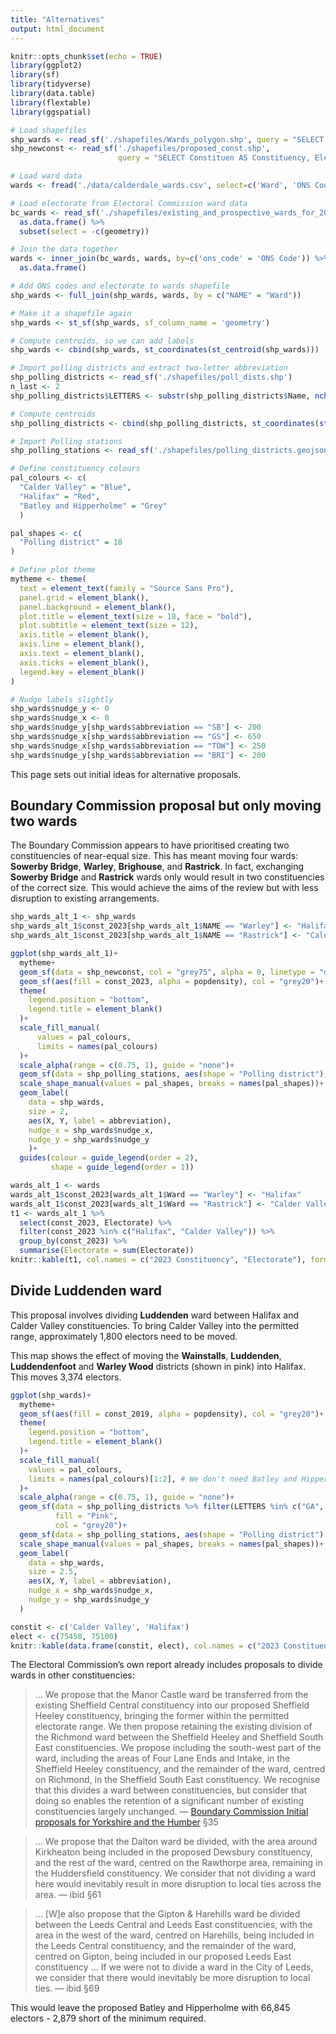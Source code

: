 ```yaml
---
title: "Alternatives"
output: html_document
---
```


```r
knitr::opts_chunk$set(echo = TRUE)
library(ggplot2)
library(sf)
library(tidyverse)
library(data.table)
library(flextable)
library(ggspatial)

# Load shapefiles
shp_wards <- read_sf('./shapefiles/Wards_polygon.shp', query = "SELECT NAME FROM WARDS_polygon") # Calderdale ward shapefile
shp_newconst <- read_sf('./shapefiles/proposed_const.shp', 
                        query = "SELECT Constituen AS Constituency, Electorate FROM proposed_const WHERE Constituen IN (\'Halifax\', \'Calder Valley\', \'Batley and Hipperholme\')") # proposed constituencies

# Load ward data
wards <- fread('./data/calderdale_wards.csv', select=c('Ward', 'ONS Code', 'const_2019', 'const_2023', 'abbreviation')) # 

# Load electorate from Electoral Commission ward data
bc_wards <- read_sf('./shapefiles/existing_and_prospective_wards_for_2023_review.shp', query = "SELECT ons_code, electorate AS Electorate, popdensity FROM existing_and_prospective_wards_for_2023_review") %>%
  as.data.frame() %>%
  subset(select = -c(geometry))  

# Join the data together
wards <- inner_join(bc_wards, wards, by=c('ons_code' = 'ONS Code')) %>%
  as.data.frame()

# Add ONS codes and electorate to wards shapefile
shp_wards <- full_join(shp_wards, wards, by = c("NAME" = "Ward"))

# Make it a shapefile again
shp_wards <- st_sf(shp_wards, sf_column_name = 'geometry')

# Compute centroids, so we can add labels
shp_wards <- cbind(shp_wards, st_coordinates(st_centroid(shp_wards)))

# Import polling districts and extract two-letter abbreviation
shp_polling_districts <- read_sf('./shapefiles/poll_dists.shp')
n_last <- 2
shp_polling_districts$LETTERS <- substr(shp_polling_districts$Name, nchar(shp_polling_districts$Name) - n_last + 1, nchar(shp_polling_districts$Name))

# Compute centroids
shp_polling_districts <- cbind(shp_polling_districts, st_coordinates(st_centroid(shp_polling_districts)))

# Import Polling stations
shp_polling_stations <- read_sf('./shapefiles/polling_districts.geojson')

# Define constituency colours
pal_colours <- c(
  "Calder Valley" = "Blue",
  "Halifax" = "Red",
  "Batley and Hipperholme" = "Grey"
  )

pal_shapes <- c(
  "Polling district" = 18
)

# Define plot theme
mytheme <- theme( 
  text = element_text(family = "Source Sans Pro"),
  panel.grid = element_blank(),
  panel.background = element_blank(),
  plot.title = element_text(size = 18, face = "bold"),
  plot.subtitle = element_text(size = 12),
  axis.title = element_blank(),
  axis.line = element_blank(),
  axis.text = element_blank(),
  axis.ticks = element_blank(),
  legend.key = element_blank()
)

# Nudge labels slightly
shp_wards$nudge_y <- 0
shp_wards$nudge_x <- 0
shp_wards$nudge_y[shp_wards$abbreviation == "SB"] <- 200
shp_wards$nudge_x[shp_wards$abbreviation == "GS"] <- 650
shp_wards$nudge_x[shp_wards$abbreviation == "TOW"] <- 250
shp_wards$nudge_y[shp_wards$abbreviation == "BRI"] <- 200
```

This page sets out initial ideas for alternative proposals.

## Boundary Commission proposal but only moving two wards

The Boundary Commission appears to have prioritised creating two constituencies of near-equal size. This has meant moving four wards: **Sowerby Bridge**, **Warley**, **Brighouse**, and **Rastrick**. In fact, exchanging **Sowerby Bridge** and **Rastrick** wards only would result in two constituencies of the correct size. This would achieve the aims of the review but with less disruption to existing arrangements.

```r
shp_wards_alt_1 <- shp_wards
shp_wards_alt_1$const_2023[shp_wards_alt_1$NAME == "Warley"] <- "Halifax"
shp_wards_alt_1$const_2023[shp_wards_alt_1$NAME == "Rastrick"] <- "Calder Valley"

ggplot(shp_wards_alt_1)+
  mytheme+ 
  geom_sf(data = shp_newconst, col = "grey75", alpha = 0, linetype = "dashed")+
  geom_sf(aes(fill = const_2023, alpha = popdensity), col = "grey20")+
  theme(
    legend.position = "bottom",
    legend.title = element_blank()
  )+
  scale_fill_manual(
      values = pal_colours,
      limits = names(pal_colours)
  )+
  scale_alpha(range = c(0.75, 1), guide = "none")+
  geom_sf(data = shp_polling_stations, aes(shape = "Polling district"), size = 1, fill = "grey20", col = "grey20")+ # Plot polling stations on map
  scale_shape_manual(values = pal_shapes, breaks = names(pal_shapes))+
  geom_label(
    data = shp_wards, 
    size = 2,
    aes(X, Y, label = abbreviation),
    nudge_x = shp_wards$nudge_x,
    nudge_y = shp_wards$nudge_y
    )+
  guides(colour = guide_legend(order = 2), 
         shape = guide_legend(order = 1))
```

```r
wards_alt_1 <- wards
wards_alt_1$const_2023[wards_alt_1$Ward == "Warley"] <- "Halifax"
wards_alt_1$const_2023[wards_alt_1$Ward == "Rastrick"] <- "Calder Valley"
t1 <- wards_alt_1 %>%
  select(const_2023, Electorate) %>%
  filter(const_2023 %in% c("Halifax", "Calder Valley")) %>%
  group_by(const_2023) %>%
  summarise(Electorate = sum(Electorate))
knitr::kable(t1, col.names = c("2023 Constituency", "Electorate"), format.args = list(big.mark = ","))
```

## Divide Luddenden ward

This proposal involves dividing **Luddenden** ward between Halifax and Calder Valley constituencies. To bring Calder Valley into the permitted range, approximately 1,800 electors need to be moved.

This map shows the effect of moving the **Wainstalls**, **Luddenden**, **Luddendenfoot** and **Warley Wood** districts (shown in pink) into Halifax. This moves 3,374 electors.

```r
ggplot(shp_wards)+
  mytheme+ 
  geom_sf(aes(fill = const_2019, alpha = popdensity), col = "grey20")+
  theme(
    legend.position = "bottom",
    legend.title = element_blank()
  )+
  scale_fill_manual(
    values = pal_colours,
    limits = names(pal_colours)[1:2], # We don't need Batley and Hipperholme for this map
  )+
  scale_alpha(range = c(0.75, 1), guide = "none")+
  geom_sf(data = shp_polling_districts %>% filter(LETTERS %in% c("GA", "GB", "GC", "GD")),
          fill = "Pink",
          col = "grey20")+
  geom_sf(data = shp_polling_stations, aes(shape = "Polling district"), size = 1, fill = "grey20", col = "grey20")+ # Plot polling stations on map
  scale_shape_manual(values = pal_shapes, breaks = names(pal_shapes))+
  geom_label(
    data = shp_wards, 
    size = 2.5,
    aes(X, Y, label = abbreviation),
    nudge_x = shp_wards$nudge_x,
    nudge_y = shp_wards$nudge_y
  )
```

``` r
constit <- c('Calder Valley', 'Halifax')
elect <- c(75450, 75100)
knitr::kable(data.frame(constit, elect), col.names = c("2023 Constituency", "Electorate"), format.args = list(big.mark = ","))
```

The Electoral Commission's own report already includes proposals to divide wards in other constituencies:

> ... We propose that the Manor Castle ward be transferred from the existing Sheffield Central constituency into our proposed Sheffield Heeley constituency, bringing the former within the permitted electorate range. We then propose retaining the existing division of the Richmond ward between the Sheffield Heeley and Sheffield South East constituencies. We propose including the south-west part of the ward, including the areas of Four Lane Ends and Intake, in the Sheffield Heeley constituency, and the remainder of the ward, centred on Richmond, in the Sheffield South East constituency. We recognise that this divides a ward between constituencies, but consider that doing so enables the retention of a significant number of existing constituencies largely unchanged.
--- [Boundary Commission Initial proposals for Yorkshire and the Humber](https://boundarycommissionforengland.independent.gov.uk/wp-content/uploads/2021/06/2021-06-08-Initial-Proposals-Yorkshire-and-the-Humber-Region.pdf) §35

> ... We propose that the Dalton ward be divided, with the area around Kirkheaton being included in the proposed Dewsbury constituency, and the rest of the ward, centred on the Rawthorpe area, remaining in the Huddersfield constituency. We consider that not dividing a ward here would inevitably result in more disruption to local ties across the area.
--- ibid §61

> ... [W]e also propose that the Gipton & Harehills ward be divided between the Leeds Central and Leeds East constituencies, with the area in the west of the ward, centred on Harehills, being included in the Leeds Central constituency, and the remainder of the ward, centred on Gipton, being included in our proposed Leeds East constituency ... If we were not to divide a ward in the City of Leeds, we consider that there would inevitably be more disruption to local ties.
--- ibid §69

This would leave the proposed Batley and Hipperholme with 66,845 electors - 2,879 short of the minimum required.